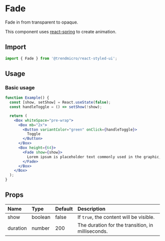 # Fade

Fade in from transparent to opaque.

This component uses [react-spring](https://github.com/react-spring/react-spring) to create animation.

## Import

```js
import { Fade } from '@trendmicro/react-styled-ui';
```

## Usage

### Basic usage

```jsx
function Example() {
  const [show, setShow] = React.useState(false);
  const handleToggle = () => setShow(!show);

  return (
    <Box whiteSpace="pre-wrap">
      <Box mb="2x">
        <Button variantColor="green" onClick={handleToggle}>
          Toggle
        </Button>
      </Box>
      <Box height={64}>
        <Fade show={show}>
          Lorem ipsum is placeholder text commonly used in the graphic, print, and publishing industries for previewing layouts and visual mockups. Lorem ipsum is placeholder text commonly used in the graphic, print, and publishing industries for previewing layouts and visual mockups. Lorem ipsum is placeholder text commonly used in the graphic, print, and publishing industries for previewing layouts and visual mockups.
        </Fade>
      </Box>
    </Box>
  );
}
```

## Props

| Name | Type | Default | Description |
| :--- | :--- | :------ | :---------- |
| show | boolean | false | If `true`, the content will be visible. |
| duration | number | 200 | The duration for the transition, in milliseconds. |
